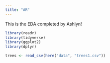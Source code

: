 ```yaml
---
title: "AR"
---
```




This is the EDA completed by Ashlyn!

```r
library(readr)
library(tidyverse)
library(ggplot2)
library(dplyr)

```





```r
trees <- read_csv(here("data", "trees1.csv"))
  


```

